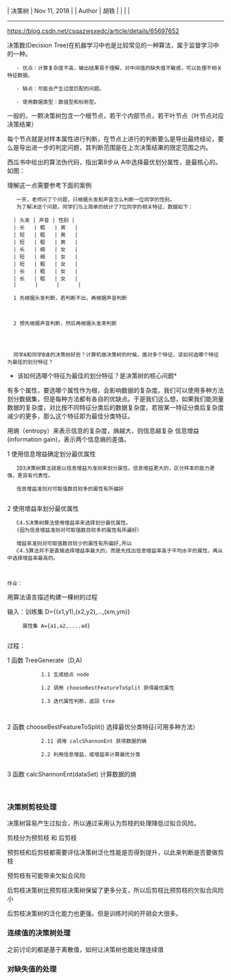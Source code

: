 | 决策树 | Nov 11, 2018 |
| Author | 胡轶         |
|        |              |


----
https://blog.csdn.net/csqazwsxedc/article/details/65697652

决策数(Decision Tree)在机器学习中也是比较常见的一种算法，属于监督学习中的一种。

    - 优点：计算复杂度不高，输出结果易于理解，对中间值的缺失值不敏感，可以处理不相关特征数据。

    - 缺点：可能会产生过度匹配的问题。

    - 使用数据类型：数值型和标称型。

一般的，一颗决策树包含一个根节点，若干个内部节点，若干叶节点（叶节点对应决策结果）

每个节点就是对样本属性进行判断，在节点上进行的判断要么是导出最终结论，要么是导出进一步的判定问题，其判断范围是在上次决策结果的限定范围之内。


西瓜书中给出的算法伪代码，指出第8步从 A中选择最优划分属性，是最核心的。如图：

{{file:../images/decisionTree.png}}

理解这一点需要参考下面的案例

    一天，老师问了个问题，只根据头发和声音怎么判断一位同学的性别。 
    为了解决这个问题，同学们马上简单的统计了7位同学的相关特征，数据如下：

   | 头发 | 声音 | 性别 |
   | 长   | 粗   | 男   |
   | 短   | 粗   | 男   |
   | 短   | 粗   | 男   |
   | 长   | 细   | 女   |
   | 短   | 细   | 女   |
   | 短   | 粗   | 女   |
   | 长   | 粗   | 女   |
   | 长   | 粗   | 女   |
   |      |      |      |
   
   1 先根据头发判断，若判断不出，再根据声音判断
   
   {{file:../images/treeA.png}}
   
   2 想先根据声音判断，然后再根据头发来判断
   
   {{file:../images/treeB.png}}
   
   
   同学A和同学B谁的决策树好些？计算机做决策树的时候，面对多个特征，该如何选哪个特征为最佳的划分特征？




*该如何选哪个特征为最佳的划分特征？是决策树的核心问题*
有多个属性，要选哪个属性作为根，会影响数据的复杂度。我们可以使用多种方法划分数据集，但是每种方法都有各自的优缺点。于是我们这么想，如果我们能测量数据的复杂度，对比按不同特征分类后的数据复杂度，若按某一特征分类后复杂度减少的更多，那么这个特征即为最佳分类特征。

用熵（entropy）来表示信息的复杂度，熵越大，则信息越复杂
信息增益(information gain)，表示两个信息熵的差值。

1 使用信息增益确定划分最优属性

    ID3决策树算法就是以信息增益为准则来划分属性。信息增益更大的，区分样本的能力更强，更具有代表性。
    
    信息增益准则对可取值数目较多的属性有所偏好
    
2 使用增益率划分最优属性

    C4.5决策树算法使用增益率来选择划分最优属性。
    (因为信息增益准则对可取值数目较多的属性有所遍好）
    
    增益率准则对可取值数目较少的属性有所偏好,所以
    C4.5算法并不是直接选择增益率最大的，而是先找出信息增益率高于平均水平的属性，再从中选择增益率最高的。
    
    
    
 作业：
 
用算法语言描述构建一棵树的过程

输入：训练集 D={(x1,y1),(x2,y2),...,(xm,ym)}

      属性集 A={a1,a2,....ad}
      
过程：

1 函数 TreeGenerate（D,A)
    
            1.1 生成结点 node
            
            1.2 调用 chooseBestFeatureToSplit 获得最优属性
            
            1.3 迭代属性判断，返回 tree
    
      
2 函数 chooseBestFeatureToSplit() 选择最优分类特征(可用多种方法）
            
            2.11 调用 calcShannonEnt 获得数据的熵
            
            2.2 利用信息增益，或增益率计算最优分类
            
3 函数 calcShannonEnt(dataSet) 计算数据的熵
       
 {{file:../images/informationEntropy.png}}
 

=== 决策树剪枝处理===

决策树容易产生过拟合，所以通过采用认为剪枝的处理降低过拟合风险。

剪枝分为预剪枝 和 后剪枝

预剪枝和后剪枝都需要评估决策树泛化性能是否得到提升，以此来判断是否要做剪枝

预剪枝有可能带来欠拟合风险

后剪枝决策树比预剪枝决策树保留了更多分支，所以后剪枝比预剪枝的欠拟合风险小

后剪枝决策树的泛化能力也更强，但是训练时间的开销会大很多。

=== 连续值的决策树处理 ===

之前讨论的都是基于离散值，如何让决策树也能处理连续值


=== 对缺失值的处理 ===


